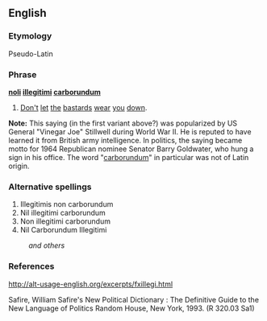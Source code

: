 ==English==

===Etymology===
Pseudo-Latin

===Phrase===
'''[[noli]] [[illegitimi]] [[carborundum]]'''

# [[don't|Don't]] [[let]] [[the]] [[bastard]]s [[wear]] [[you]] [[down]].

'''Note:  ''' This saying (in the first variant above?) was popularized by US General "Vinegar Joe" Stillwell during World War II.  He is reputed to have learned it from British army intelligence.  In politics, the saying became motto for 1964 Republican nominee Senator Barry Goldwater, who hung a sign in his office.  The word "[[carborundum]]" in particular was not of Latin origin.

===Alternative spellings===
#Illegitimis non carborundum
#Nil illegitimi carborundum
#Non illegitimi carborundum
#Nil Carborundum Illegitimi
:''and others''

===References===
http://alt-usage-english.org/excerpts/fxillegi.html

Safire, William Safire's New Political Dictionary : The Definitive Guide to the New Language of Politics Random House, New York, 1993. (R 320.03 Sa1)